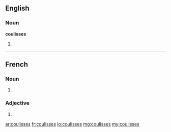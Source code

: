 ==English==

===Noun===
'''coulisses'''

# {{plural of|coulisse}}

----

==French==

===Noun===
{{infl|fr|plural}} {{f|p}}

# {{plural of|coulisse|lang=fr}}

===Adjective===
{{fr-adj-form|f|p}}

# {{form of|Feminine plural|coulis|lang=fr}}

[[ar:coulisses]]
[[fr:coulisses]]
[[io:coulisses]]
[[mg:coulisses]]
[[my:coulisses]]